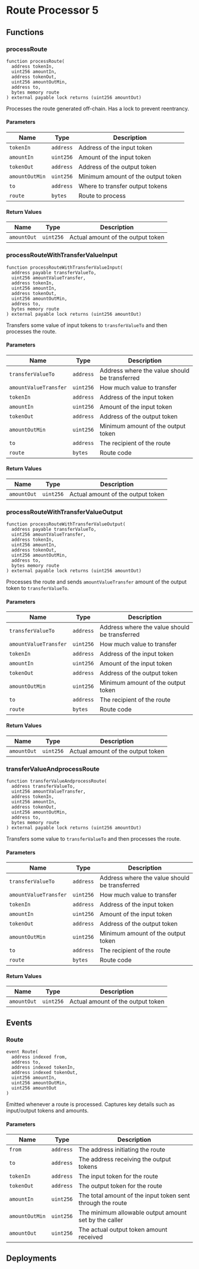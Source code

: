 
# Route Processor 5

## Functions

### processRoute

```solidity
function processRoute(
  address tokenIn,
  uint256 amountIn,
  address tokenOut,
  uint256 amountOutMin,
  address to,
  bytes memory route
) external payable lock returns (uint256 amountOut)
```

Processes the route generated off-chain. Has a lock to prevent reentrancy.

#### Parameters

| Name          | Type      | Description                                             |
|---------------|-----------|---------------------------------------------------------|
| `tokenIn`     | `address` | Address of the input token                              |
| `amountIn`    | `uint256` | Amount of the input token                               |
| `tokenOut`    | `address` | Address of the output token                             |
| `amountOutMin`| `uint256` | Minimum amount of the output token                      |
| `to`          | `address` | Where to transfer output tokens                         |
| `route`       | `bytes`   | Route to process                                        |

#### Return Values

| Name        | Type      | Description                               |
|-------------|-----------|-------------------------------------------|
| `amountOut` | `uint256` | Actual amount of the output token         |

### processRouteWithTransferValueInput

```solidity
function processRouteWithTransferValueInput(
  address payable transferValueTo,
  uint256 amountValueTransfer,
  address tokenIn,
  uint256 amountIn,
  address tokenOut,
  uint256 amountOutMin,
  address to,
  bytes memory route
) external payable lock returns (uint256 amountOut)
```

Transfers some value of input tokens to `transferValueTo` and then processes the route.

#### Parameters

| Name                  | Type        | Description                                              |
|-----------------------|-------------|----------------------------------------------------------|
| `transferValueTo`     | `address`   | Address where the value should be transferred            |
| `amountValueTransfer` | `uint256`   | How much value to transfer                               |
| `tokenIn`             | `address`   | Address of the input token                               |
| `amountIn`            | `uint256`   | Amount of the input token                                |
| `tokenOut`            | `address`   | Address of the output token                              |
| `amountOutMin`        | `uint256`   | Minimum amount of the output token                       |
| `to`                  | `address`   | The recipient of the route                               |
| `route`               | `bytes`     | Route code                                               |

#### Return Values

| Name        | Type      | Description                               |
|-------------|-----------|-------------------------------------------|
| `amountOut` | `uint256` | Actual amount of the output token         |

### processRouteWithTransferValueOutput

```solidity
function processRouteWithTransferValueOutput(
  address payable transferValueTo,
  uint256 amountValueTransfer,
  address tokenIn,
  uint256 amountIn,
  address tokenOut,
  uint256 amountOutMin,
  address to,
  bytes memory route
) external payable lock returns (uint256 amountOut)
```

Processes the route and sends `amountValueTransfer` amount of the output token to `transferValueTo`.

#### Parameters

| Name                  | Type      | Description                                              |
|-----------------------|-----------|----------------------------------------------------------|
| `transferValueTo`     | `address` | Address where the value should be transferred            |
| `amountValueTransfer` | `uint256` | How much value to transfer                               |
| `tokenIn`             | `address` | Address of the input token                               |
| `amountIn`            | `uint256` | Amount of the input token                                |
| `tokenOut`            | `address` | Address of the output token                              |
| `amountOutMin`        | `uint256` | Minimum amount of the output token                       |
| `to`                  | `address` | The recipient of the route                               |
| `route`               | `bytes`   | Route code                                               |

#### Return Values

| Name        | Type      | Description                               |
|-------------|-----------|-------------------------------------------|
| `amountOut` | `uint256` | Actual amount of the output token         |

### transferValueAndprocessRoute

```solidity
function transferValueAndprocessRoute(
  address transferValueTo,
  uint256 amountValueTransfer,
  address tokenIn,
  uint256 amountIn,
  address tokenOut,
  uint256 amountOutMin,
  address to,
  bytes memory route
) external payable lock returns (uint256 amountOut)
```

Transfers some value to `transferValueTo` and then processes the route.

#### Parameters

| Name                  | Type      | Description                                             |
|-----------------------|-----------|---------------------------------------------------------|
| `transferValueTo`     | `address` | Address where the value should be transferred           |
| `amountValueTransfer` | `uint256` | How much value to transfer                              |
| `tokenIn`             | `address` | Address of the input token                              |
| `amountIn`            | `uint256` | Amount of the input token                               |
| `tokenOut`            | `address` | Address of the output token                             |
| `amountOutMin`        | `uint256` | Minimum amount of the output token                      |
| `to`                  | `address` | The recipient of the route                              |
| `route`               | `bytes`   | Route code                                              |

#### Return Values

| Name        | Type      | Description                               |
|-------------|-----------|-------------------------------------------|
| `amountOut` | `uint256` | Actual amount of the output token         |

## Events

### Route

```solidity
event Route(
  address indexed from, 
  address to, 
  address indexed tokenIn, 
  address indexed tokenOut, 
  uint256 amountIn, 
  uint256 amountOutMin,
  uint256 amountOut
)
```

Emitted whenever a route is processed. Captures key details such as input/output tokens and amounts.

#### Parameters

| Name           | Type      | Description                                                     |
|----------------|-----------|-----------------------------------------------------------------|
| `from`         | `address` | The address initiating the route                                |
| `to`           | `address` | The address receiving the output tokens                         |
| `tokenIn`      | `address` | The input token for the route                                   |
| `tokenOut`     | `address` | The output token for the route                                  |
| `amountIn`     | `uint256` | The total amount of the input token sent through the route      |
| `amountOutMin` | `uint256` | The minimum allowable output amount set by the caller           |
| `amountOut`    | `uint256` | The actual output token amount received                         |

## Deployments

<AddressTable data={ROUTE_PROCESSOR_5_ADDRESS} />
